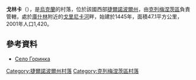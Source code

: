 {{coord|49|59|40|N|25|45|26|E|scale:30000|display=title}}

'''戈林卡'''（{{lang-uk|Горинка}}），是[[烏克蘭|烏克蘭]]的村落，位於該國西部[[捷爾諾波爾州|捷爾諾波爾州]]，由[[克列梅涅茨區|克列梅涅茨區]]負責管轄，處於[[庫什林|庫什林]]附近的[[戈里尼卡河_(戈倫河支流)|戈里尼卡河]]畔，始建於1445年，面積47.1平方公里，2001年人口1,420。

==參考資料==
* [https://web.archive.org/web/20160202035753/http://w1.c1.rada.gov.ua/pls/z7502/A005?rdat1=15.02.2012&rf7571=31258 Село Горинка]

{{DEFAULTSORT:Горинка}}
[[Category:捷爾諾波爾州村落|Category:捷爾諾波爾州村落]]
[[Category:克列梅涅茨區村落|Category:克列梅涅茨區村落]]


{{Ternopil-geo-stub}}